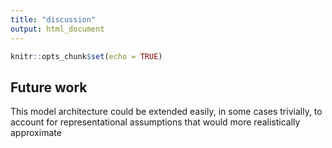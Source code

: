 ```yaml
---
title: "discussion"
output: html_document
---
```


```r
knitr::opts_chunk$set(echo = TRUE)
```



## Future work
This model architecture could be extended easily, in some cases trivially, to account for representational assumptions that would more realistically approximate 